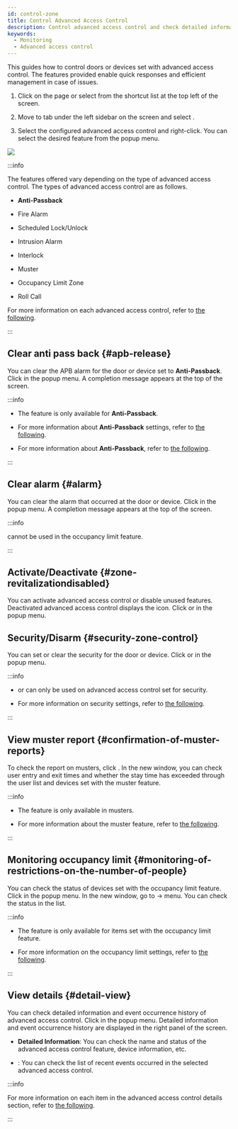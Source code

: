 ```yaml
---
id: control-zone
title: Control Advanced Access Control
description: Control advanced access control and check detailed information.
keywords:
  - Monitoring
  - Advanced access control
---
```


This guides how to control doors or devices set with advanced access control. The features provided enable quick responses and efficient management in case of issues.

1. Click <Cmd sid='shell.header.arena' /> on the <Cmd sid='shell.header.launcher' /> page or select <Cmd sid='shell.header.arena' /> from the shortcut list at the top left of the screen.

2. Move to <Cmd sid='arena.tree.door.title' /> tab under the left sidebar on the screen and select <Cmd sid='arena.tree.door.allZones' />. 

3. Select the configured advanced access control and right-click. You can select the desired feature from the popup menu.

<Image src='/img/biostarx-monitoring-door-zone-popup.png' />

:::info

The features offered vary depending on the type of advanced access control. The types of advanced access control are as follows.

* **Anti-Passback**

* Fire Alarm

* Scheduled Lock/Unlock

* Intrusion Alarm

* Interlock

* Muster

* Occupancy Limit Zone

* Roll Call

For more information on each advanced access control, refer to [the following](settings-advanced-ac).

:::

## Clear anti pass back {#apb-release}

You can clear the APB alarm for the door or device set to **Anti-Passback**. Click <Cmd sid='arena.tree.contextMenu.clearApb' /> in the popup menu. A completion message appears at the top of the screen.

:::info

* The <Cmd sid='arena.tree.contextMenu.clearApb' /> feature is only available for **Anti-Passback**.

* For more information about **Anti-Passback** settings, refer to [the following](settings-advanced-ac-apb).

* For more information about **Anti-Passback**, refer to [the following](../../reference/glossary#apb).

:::

## Clear alarm {#alarm}

You can clear the alarm that occurred at the door or device. Click <Cmd sid='arena.tree.contextMenu.clearAlarm' /> in the popup menu. A completion message appears at the top of the screen.

:::info

<Cmd sid='arena.tree.contextMenu.clearAlarm' /> cannot be used in the occupancy limit feature.

:::

## Activate/Deactivate {#zone-revitalizationdisabled}

You can activate advanced access control or disable unused features. Deactivated advanced access control displays the <IcDisable width='20px' height='20px' /> icon. Click <Cmd sid='arena.tree.contextMenu.enable' /> or <Cmd sid='arena.tree.contextMenu.disable' /> in the popup menu.

## Security/Disarm {#security-zone-control}

You can set or clear the security for the door or device. Click <Cmd sid='arena.tree.contextMenu.arm' /> or <Cmd sid='arena.tree.contextMenu.disarm' /> in the popup menu.

:::info

* <Cmd sid='arena.tree.contextMenu.arm' /> or <Cmd sid='arena.tree.contextMenu.disarm' /> can only be used on advanced access control set for security.

* For more information on security settings, refer to [the following](settings-advanced-ac-intrusion-alarm).

:::

## View muster report {#confirmation-of-muster-reports}

To check the report on musters, click <Cmd sid='arena.tree.contextMenu.musterReport' />. In the new window, you can check user entry and exit times and whether the stay time has exceeded through the user list and devices set with the muster feature.

:::info

* The <Cmd sid='arena.tree.contextMenu.musterReport' /> feature is only available in musters.

* For more information about the muster feature, refer to [the following](settings-advanced-ac-muster).

:::

## Monitoring occupancy limit {#monitoring-of-restrictions-on-the-number-of-people}

You can check the status of devices set with the occupancy limit feature. Click <Cmd sid='arena.tree.contextMenu.occupancyMonitoring' /> in the popup menu. In the new window, go to <Cmd sid='shell.header.setting' /> → <Cmd sid='setting.menu.advancedAc.root' /> menu. You can check the status in the <Cmd sid='zone.occupancy.title' product='2' /> list.

:::info

* The <Cmd sid='arena.tree.contextMenu.occupancyMonitoring' /> feature is only available for items set with the occupancy limit feature.

* For more information on the occupancy limit settings, refer to [the following](settings-advanced-ac-occupancy).

:::

## View details {#detail-view}

You can check detailed information and event occurrence history of advanced access control. Click <Cmd sid='arena.tree.contextMenu.viewDetail' /> in the popup menu. Detailed information and event occurrence history are displayed in the right panel of the screen.

* **Detailed Information**: You can check the name and status of the advanced access control feature, device information, etc.

* <Cmd sid='arena.recentEvent' />: You can check the list of recent events occurred in the selected advanced access control.

:::info

For more information on each item in the advanced access control details section, refer to [the following](settings-advanced-ac).

:::
